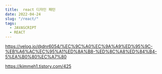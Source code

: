 ```yaml
---
title:  react 디자인 패턴
date: 2022-04-24
slug: "/react/"
tags:
  - JAVASCRIPT
  - REACT
--- 
```



https://velog.io/@dnr6054/%EC%9C%A0%EC%9A%A9%ED%95%9C-%EB%A6%AC%EC%95%A1%ED%8A%B8-%ED%8C%A8%ED%84%B4-5%EA%B0%80%EC%A7%80

https://kimmeh1.tistory.com/425
